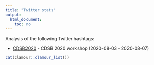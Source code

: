 ```yaml
---
title: "Twitter stats"
output:
  html_document:
    toc: no
---
```


Analysis of the following Twitter hashtags:

* [CDSB2020](CDSB2020.html) - CDSB 2020 workshop (2020-08-03 - 2020-08-07)

```r
cat(clamour::clamour_list())
```
